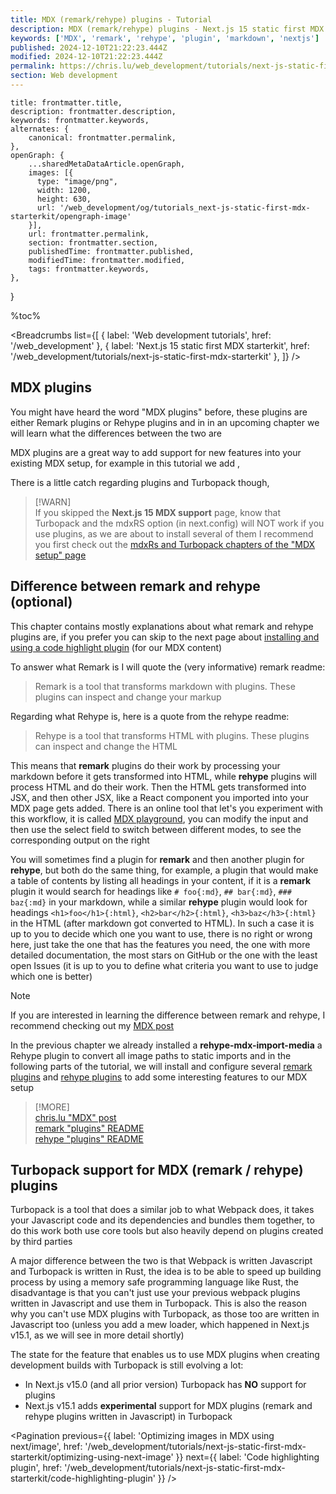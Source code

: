 ```yaml
---
title: MDX (remark/rehype) plugins - Tutorial
description: MDX (remark/rehype) plugins - Next.js 15 static first MDX starterkit | Web development tutorials | www.chris.lu
keywords: ['MDX', 'remark', 'rehype', 'plugin', 'markdown', 'nextjs']
published: 2024-12-10T21:22:23.444Z
modified: 2024-12-10T21:22:23.444Z
permalink: https://chris.lu/web_development/tutorials/next-js-static-first-mdx-starterkit/mdx-plugins
section: Web development
---
```



    title: frontmatter.title,
    description: frontmatter.description,
    keywords: frontmatter.keywords,
    alternates: {
        canonical: frontmatter.permalink,
    },
    openGraph: {
        ...sharedMetaDataArticle.openGraph,
        images: [{
          type: "image/png",
          width: 1200,
          height: 630,
          url: '/web_development/og/tutorials_next-js-static-first-mdx-starterkit/opengraph-image'
        }],
        url: frontmatter.permalink,
        section: frontmatter.section,
        publishedTime: frontmatter.published,
        modifiedTime: frontmatter.modified,
        tags: frontmatter.keywords,
    },
}

%toc%

<article>

<Breadcrumbs list={[
    { label: 'Web development tutorials', href: '/web_development' },
    { label: 'Next.js 15 static first MDX starterkit', href: '/web_development/tutorials/next-js-static-first-mdx-starterkit' },
]} />

# MDX plugins

You might have heard the word "MDX plugins" before, these plugins are either Remark plugins or Rehype plugins and in in an upcoming chapter we will learn what the differences between the two are

MDX plugins are a great way to add support for new features into your existing MDX setup, for example in this tutorial we add [](), 

There is a little catch regarding plugins and Turbopack though, 

> [!WARN]  
> If you skipped the **Next.js 15 MDX support** page, know that Turbopack and the mdxRS option (in next.config) will NOT work if you use plugins, as we are about to install several of them I recommend you first check out the [mdxRs and Turbopack chapters of the "MDX setup" page](/web_development/tutorials/next-js-static-first-mdx-starterkit/nextjs-mdx-setup#nextjs-15-rust-compiler)

## Difference between remark and rehype (optional)

This chapter contains mostly explanations about what remark and rehype plugins are, if you prefer you can skip to the next page about [installing and using a code highlight plugin](/web_development/tutorials/next-js-static-first-mdx-starterkit/code-highlighting-plugin) (for our MDX content)

To answer what Remark is I will quote the (very informative) remark readme:

> Remark is a tool that transforms markdown with plugins. These plugins can inspect and change your markup

Regarding what Rehype is, here is a quote from the rehype readme:

> Rehype is a tool that transforms HTML with plugins. These plugins can inspect and change the HTML

This means that **remark** plugins do their work by processing your markdown before it gets transformed into HTML, while **rehype** plugins will process HTML and do their work. Then the HTML gets transformed into JSX, and then other JSX, like a React component you imported into your MDX page gets added. There is an online tool that let's you experiment with this workflow, it is called [MDX playground](https://mdxjs.com/playground/), you can modify the input and then use the select field to switch between different modes, to see the corresponding output on the right

You will sometimes find a plugin for **remark** and then another plugin for **rehype**, but both do the same thing, for example, a plugin that would make a table of contents by listing all headings in your content, if it is a **remark** plugin it would search for headings like `# foo{:md}`, `## bar{:md}`, `### baz{:md}` in your markdown, while a similar **rehype** plugin would look for headings `<h1>foo</h1>{:html}`, `<h2>bar</h2>{:html}`, `<h3>baz</h3>{:html}` in the HTML (after markdown got converted to HTML). In such a case it is up to you to decide which one you want to use, there is no right or wrong here, just take the one that has the features you need, the one with more detailed documentation, the most stars on GitHub or the one with the least open Issues (it is up to you to define what criteria you want to use to judge which one is better)

> [!NOTE]  
> If you are interested in learning the difference between remark and rehype, I recommend checking out my [MDX post](/web_development/posts/mdx)  

In the previous chapter we already installed a **rehype-mdx-import-media** a Rehype plugin to convert all image paths to static imports and in the following parts of the tutorial, we will install and configure several [remark plugins](https://github.com/remarkjs/remark/blob/main/doc/plugins.md) and [rehype plugins](https://github.com/rehypejs/rehype/blob/main/doc/plugins.md) to add some interesting features to our MDX setup

> [!MORE]  
> [chris.lu "MDX" post](/web_development/posts/mdx)  
> [remark "plugins" README](https://github.com/remarkjs/remark/blob/main/doc/plugins.md)  
> [rehype "plugins" README](https://github.com/rehypejs/rehype/blob/main/doc/plugins.md)  

## Turbopack support for MDX (remark / rehype) plugins

Turbopack is a tool that does a similar job to what Webpack does, it takes your Javascript code and its dependencies and bundles them together, to do this work both use core tools but also heavily depend on plugins created by third parties

A major difference between the two is that Webpack is written Javascript and Turbopack is written in Rust, the idea is to be able to speed up building process by using a memory safe programming language like Rust, the disadvantage is that you can't just use your previous webpack plugins written in Javascript and use them in Turbopack. This is also the reason why you can't use MDX plugins with Turbopack, as those too are written in Javascript too (unless you add a mew loader, which happened in Next.js v15.1, as we will see in more detail shortly)

The state for the feature that enables us to use MDX plugins when creating development builds with Turbopack is still evolving a lot:

* In Next.js v15.0 (and all prior version) Turbopack has **NO** support for plugins
* Next.js v15.1 adds **experimental** support for MDX plugins (remark and rehype plugins written in Javascript) in Turbopack



<Pagination
    previous={{ label: 'Optimizing images in MDX using next/image', href: '/web_development/tutorials/next-js-static-first-mdx-starterkit/optimizing-using-next-image' }}
    next={{ label: 'Code highlighting plugin', href: '/web_development/tutorials/next-js-static-first-mdx-starterkit/code-highlighting-plugin' }}
/>

</article>
